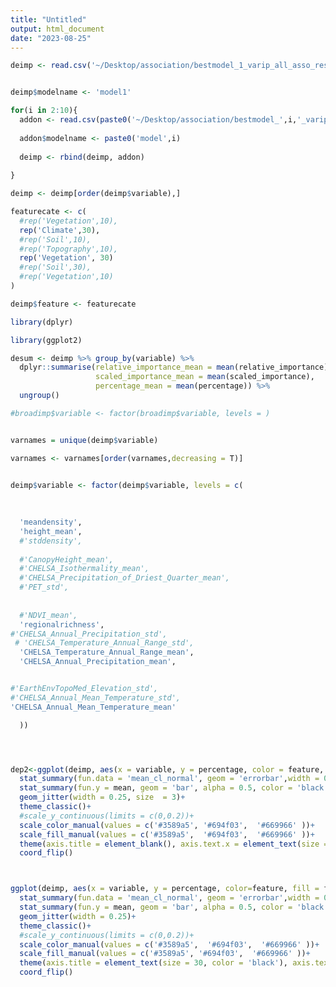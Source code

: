 ```yaml
---
title: "Untitled"
output: html_document
date: "2023-08-25"
---
```



```R

deimp <- read.csv('~/Desktop/association/bestmodel_1_varip_all_asso_reserved_50km_180s_sig_20240606.csv')


deimp$modelname <- 'model1'


```



```R

for(i in 2:10){
  addon <- read.csv(paste0('~/Desktop/association/bestmodel_',i,'_varip_all_asso_reserved_50km_180s_sig_20240606.csv'))
  
  addon$modelname <- paste0('model',i)
  
  deimp <- rbind(deimp, addon)
  
}

deimp <- deimp[order(deimp$variable),]


```


```R




featurecate <- c(
  #rep('Vegetation',10),
  rep('Climate',30),
  #rep('Soil',10),
  #rep('Topography',10),
  rep('Vegetation', 30)
  #rep('Soil',30),
  #rep('Vegetation',10)
)

deimp$feature <- featurecate

```

```R

library(dplyr)

library(ggplot2)


```


```R

desum <- deimp %>% group_by(variable) %>%
  dplyr::summarise(relative_importance_mean = mean(relative_importance),
                   scaled_importance_mean = mean(scaled_importance),
                   percentage_mean = mean(percentage)) %>%
  ungroup()

```



```R

#broadimp$variable <- factor(broadimp$variable, levels = )


varnames = unique(deimp$variable)

varnames <- varnames[order(varnames,decreasing = T)]


deimp$variable <- factor(deimp$variable, levels = c(
  
  
  
  'meandensity',
  'height_mean',
  #'stddensity',
  
  #'CanopyHeight_mean',
  #'CHELSA_Isothermality_mean',
  #'CHELSA_Precipitation_of_Driest_Quarter_mean',
  #'PET_std',
  
  
  #'NDVI_mean',
  'regionalrichness',
#'CHELSA_Annual_Precipitation_std',
 # 'CHELSA_Temperature_Annual_Range_std',
  'CHELSA_Temperature_Annual_Range_mean',
  'CHELSA_Annual_Precipitation_mean',


#'EarthEnvTopoMed_Elevation_std',
#'CHELSA_Annual_Mean_Temperature_std',
'CHELSA_Annual_Mean_Temperature_mean'

  ))




dep2<-ggplot(deimp, aes(x = variable, y = percentage, color = feature, fill = feature))+
  stat_summary(fun.data = 'mean_cl_normal', geom = 'errorbar',width = 0.5, color = '#000000')+
  stat_summary(fun.y = mean, geom = 'bar', alpha = 0.5, color = 'black')+
  geom_jitter(width = 0.25, size  = 3)+
  theme_classic()+
  #scale_y_continuous(limits = c(0,0.2))+
  scale_color_manual(values = c('#3589a5', '#694f03',  '#669966' ))+
  scale_fill_manual(values = c('#3589a5',  '#694f03',  '#669966' ))+
  theme(axis.title = element_blank(), axis.text.x = element_text(size = 20, color = 'black', vjust = 0.5), axis.text.y = element_blank(), legend.position = 'none')+
  coord_flip()



ggplot(deimp, aes(x = variable, y = percentage, color=feature, fill = feature))+
  stat_summary(fun.data = 'mean_cl_normal', geom = 'errorbar',width = 0.5, color = '#000000')+
  stat_summary(fun.y = mean, geom = 'bar', alpha = 0.5, color = 'black')+
  geom_jitter(width = 0.25)+
  theme_classic()+
  #scale_y_continuous(limits = c(0,0.2))+
  scale_color_manual(values = c('#3589a5',  '#694f03',  '#669966' ))+
  scale_fill_manual(values = c('#3589a5', '#694f03',  '#669966' ))+
  theme(axis.title = element_text(size = 30, color = 'black'), axis.text.x = element_text(size = 20, color = 'black', vjust = 0.5), axis.text.y = element_text(size = 20, color = 'black'), legend.position = 'none', axis.title.y = element_blank())+
  coord_flip()

```